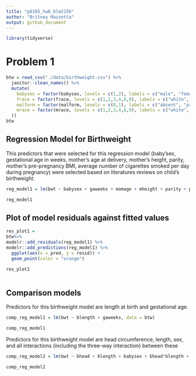 ```yaml
---
title: "p8105_hw6_blm2156"
author: "Britney Mazzetta"
output: github_document
---
```


```r
library(tidyverse)
```

# Problem 1
```r
btw = read_csv("./data/birthweight.csv") %>%
  janitor::clean_names() %>%
  mutate(
    babysex = factor(babysex, levels = c(1,2), labels = c("male", "female")),
    frace = factor(frace, levels = c(1,2,3,4,8,9), labels = c("white", "black", "asian", "puerto rican", "other", "unknown")),
    malform = factor(malform, levels = c(0,1), labels = c("absent", "present")),
    mrace = factor(mrace, levels = c(1,2,3,4,8,9), labels = c("white", "black", "asian", "puerto rican", "other", "unknown")
  ))
btw
```
## Regression Model for Birthweight

This predictors that were selected for this regression model (baby'sex, gestational age in weeks, mother's age at delivery, mother's height, parity, mother's pre-pregnancy BMI, average number of cigarettes smoked per day during pregnancy) were selected based on literatures reviews on child's birthweight.
```r
reg_model1 = lm(bwt ~ babysex + gaweeks + momage + mheight + parity + ppbmi + pnumlbw + smoken, data = btw)

reg_model1
```
## Plot of model residuals against fitted values
```r
res_plot1 = 
btw%>%
modelr::add_residuals(reg_model1) %>%
modelr::add_predictions(reg_model1) %>%
  ggplot(aes(x = pred, y = resid)) +
  geom_point(color = "orange")

res_plot1
  
```
## Comparison models
Predictors for this birthweight model are length at birth and gestational age.
```r
comp_reg_model1 = lm(bwt ~ blength + gaweeks, data = btw)

comp_reg_model1
```
Predictors for this birthweight model are head circumference, length, sex, and all interactions (including the three-way interaction) between these
```r
comp_reg_model2 = lm(bwt ~ bhead + blength + babysex + bhead*blength + bhead*babysex + blength*babysex + bhead*blength*babysex, data = btw)

comp_reg_model2
```

